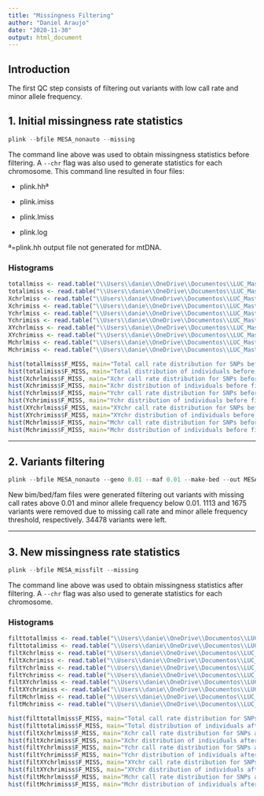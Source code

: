 ```yaml
---
title: "Missingness Filtering"
author: "Daniel Araujo"
date: "2020-11-30"
output: html_document
---
```


## Introduction

The first QC step consists of filtering out variants with low call rate and minor allele frequency.  

## 1. Initial missingness rate statistics

```r
plink --bfile MESA_nonauto --missing
```
The command line above was used to obtain missingness statistics before filtering. A ```--chr``` flag was also used to generate statistics for each chromosome. This command line resulted in four files:

* plink.hhª

* plink.imiss

* plink.lmiss

* plink.log

ª=plink.hh output file not generated for mtDNA. 

### Histograms

```r
totallmiss <- read.table("\\Users\\danie\\OneDrive\\Documentos\\LUC_Master\\Thesis\\Missingness\\initial_stats\\total.lmiss", header=T)
totalimiss <- read.table("\\Users\\danie\\OneDrive\\Documentos\\LUC_Master\\Thesis\\Missingness\\initial_stats\\total.imiss", header=T)
Xchrlmiss <- read.table("\\Users\\danie\\OneDrive\\Documentos\\LUC_Master\\Thesis\\Missingness\\initial_stats\\Xchr.lmiss", header=T)
Xchrimiss <- read.table("\\Users\\danie\\OneDrive\\Documentos\\LUC_Master\\Thesis\\Missingness\\initial_stats\\Xchr.imiss", header=T)
Ychrlmiss <- read.table("\\Users\\danie\\OneDrive\\Documentos\\LUC_Master\\Thesis\\Missingness\\initial_stats\\Ychr.lmiss", header=T)
Ychrimiss <- read.table("\\Users\\danie\\OneDrive\\Documentos\\LUC_Master\\Thesis\\Missingness\\initial_stats\\Ychr.imiss", header=T)
XYchrlmiss <- read.table("\\Users\\danie\\OneDrive\\Documentos\\LUC_Master\\Thesis\\Missingness\\initial_stats\\XYchr.lmiss", header=T)
XYchrimiss <- read.table("\\Users\\danie\\OneDrive\\Documentos\\LUC_Master\\Thesis\\Missingness\\initial_stats\\XYchr.imiss", header=T)
Mchrlmiss <- read.table("\\Users\\danie\\OneDrive\\Documentos\\LUC_Master\\Thesis\\Missingness\\initial_stats\\Mchr.lmiss", header=T)
Mchrimiss <- read.table("\\Users\\danie\\OneDrive\\Documentos\\LUC_Master\\Thesis\\Missingness\\initial_stats\\Mchr.imiss", header=T)

hist(totallmiss$F_MISS, main="Total call rate distribution for SNPs before filtering")
hist(totalimiss$F_MISS, main="Total distribution of individuals before filtering")
hist(Xchrlmiss$F_MISS, main="Xchr call rate distribution for SNPs before filtering")
hist(Xchrimiss$F_MISS, main="Xchr distribution of individuals before filtering")
hist(Ychrlmiss$F_MISS, main="Ychr call rate distribution for SNPs before filtering")
hist(Ychrimiss$F_MISS, main="Ychr distribution of individuals before filtering")
hist(XYchrlmiss$F_MISS, main="XYchr call rate distribution for SNPs before filtering")
hist(XYchrimiss$F_MISS, main="XYchr distribution of individuals before filtering")
hist(Mchrlmiss$F_MISS, main="Mchr call rate distribution for SNPs before filtering")
hist(Mchrimiss$F_MISS, main="Mchr distribution of individuals before filtering")

```

***

## 2. Variants filtering

```r
plink --bfile MESA_nonauto --geno 0.01 --maf 0.01 --make-bed --out MESA_missfilt
```
New bim/bed/fam files were generated filtering out variants with missing call rates above 0.01 and minor allele frequency below 0.01. 1113 and 1675 variants were removed due to missing call rate and minor allele frequency threshold, respectively. 34478 variants were left. 

***

## 3. New missingness rate statistics

```r
plink --bfile MESA_missfilt --missing
```
The command line above was used to obtain missingness statistics after filtering. A ```--chr``` flag was also used to generate statistics for each chromosome.

### Histograms

```r
filttotallmiss <- read.table("\\Users\\danie\\OneDrive\\Documentos\\LUC_Master\\Thesis\\Missingness\\filtered_geno001_stats\\total.lmiss", header=T)
filttotalimiss <- read.table("\\Users\\danie\\OneDrive\\Documentos\\LUC_Master\\Thesis\\Missingness\\filtered_geno001_stats\\total.imiss", header=T)
filtXchrlmiss <- read.table("\\Users\\danie\\OneDrive\\Documentos\\LUC_Master\\Thesis\\Missingness\\filtered_geno001_stats\\Xchr.lmiss", header=T)
filtXchrimiss <- read.table("\\Users\\danie\\OneDrive\\Documentos\\LUC_Master\\Thesis\\Missingness\\filtered_geno001_stats\\Xchr.imiss", header=T)
filtYchrlmiss <- read.table("\\Users\\danie\\OneDrive\\Documentos\\LUC_Master\\Thesis\\Missingness\\filtered_geno001_stats\\Ychr.lmiss", header=T)
filtYchrimiss <- read.table("\\Users\\danie\\OneDrive\\Documentos\\LUC_Master\\Thesis\\Missingness\\filtered_geno001_stats\\Ychr.imiss", header=T)
filtXYchrlmiss <- read.table("\\Users\\danie\\OneDrive\\Documentos\\LUC_Master\\Thesis\\Missingness\\filtered_geno001_stats\\XYchr.lmiss", header=T)
filtXYchrimiss <- read.table("\\Users\\danie\\OneDrive\\Documentos\\LUC_Master\\Thesis\\Missingness\\filtered_geno001_stats\\XYchr.imiss", header=T)
filtMchrlmiss <- read.table("\\Users\\danie\\OneDrive\\Documentos\\LUC_Master\\Thesis\\Missingness\\filtered_geno001_stats\\Mchr.lmiss", header=T)
filtMchrimiss <- read.table("\\Users\\danie\\OneDrive\\Documentos\\LUC_Master\\Thesis\\Missingness\\filtered_geno001_stats\\Mchr.imiss", header=T)

hist(filttotallmiss$F_MISS, main="Total call rate distribution for SNPs after filtering")
hist(filttotalimiss$F_MISS, main="Total distribution of individuals after filtering")
hist(filtXchrlmiss$F_MISS, main="Xchr call rate distribution for SNPs after filtering")
hist(filtXchrimiss$F_MISS, main="Xchr distribution of individuals after filtering")
hist(filtYchrlmiss$F_MISS, main="Ychr call rate distribution for SNPs after filtering")
hist(filtYchrimiss$F_MISS, main="Ychr distribution of individuals after filtering")
hist(filtXYchrlmiss$F_MISS, main="XYchr call rate distribution for SNPs after filtering")
hist(filtXYchrimiss$F_MISS, main="XYchr distribution of individuals after filtering")
hist(filtMchrlmiss$F_MISS, main="Mchr call rate distribution for SNPs after filtering")
hist(filtMchrimiss$F_MISS, main="Mchr distribution of individuals after filtering")

```

